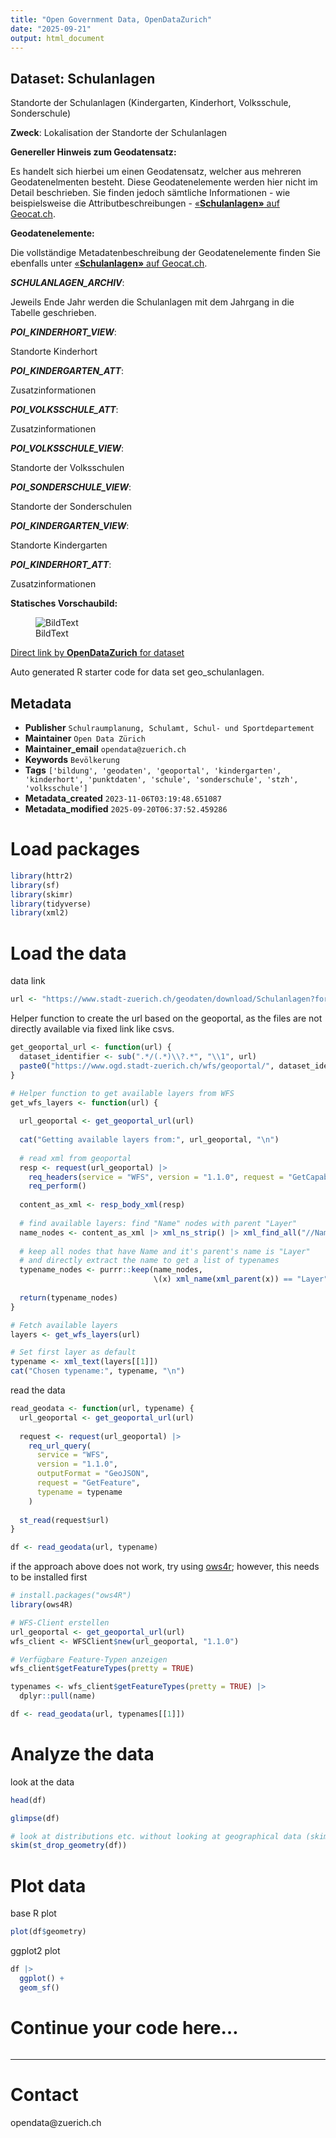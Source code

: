 ```yaml
---
title: "Open Government Data, OpenDataZurich"
date: "2025-09-21"
output: html_document
---
```


## Dataset: Schulanlagen

Standorte der Schulanlagen (Kindergarten, Kinderhort, Volksschule, Sonderschule)

**Zweck**: Lokalisation der Standorte der Schulanlagen

**Genereller Hinweis zum Geodatensatz:**

Es handelt sich hierbei um einen Geodatensatz, welcher aus mehreren Geodatenelmenten besteht. Diese Geodatenelemente werden hier nicht im Detail beschrieben. Sie finden jedoch sämtliche Informationen - wie beispielsweise die Attributbeschreibungen - [«**Schulanlagen»** auf Geocat.ch](https://www.geocat.ch/geonetwork/srv/ger/catalog.search#/metadata/ce76ccc1-a094-4665-8ccc-ec8f50a16c2b).
			   

**Geodatenelemente:**

Die vollständige Metadatenbeschreibung der Geodatenelemente finden Sie ebenfalls unter [«**Schulanlagen»** auf Geocat.ch](https://www.geocat.ch/geonetwork/srv/ger/md.viewer#/full_view/ce76ccc1-a094-4665-8ccc-ec8f50a16c2b).

***SCHULANLAGEN_ARCHIV***: 

Jeweils Ende Jahr werden die Schulanlagen mit dem Jahrgang in die Tabelle geschrieben.


***POI_KINDERHORT_VIEW***: 

Standorte Kinderhort


***POI_KINDERGARTEN_ATT***: 

Zusatzinformationen


***POI_VOLKSSCHULE_ATT***: 

Zusatzinformationen


***POI_VOLKSSCHULE_VIEW***: 

Standorte der Volksschulen


***POI_SONDERSCHULE_VIEW***: 

Standorte der Sonderschulen


***POI_KINDERGARTEN_VIEW***: 

Standorte Kindergarten


***POI_KINDERHORT_ATT***: 

Zusatzinformationen




**Statisches Vorschaubild:**

![BildText](https://www.gis.stadt-zuerich.ch/zueriplan_docs/geocat/ce76ccc1-a094-4665-8ccc-ec8f50a16c2b.png)



[Direct link by **OpenDataZurich** for dataset](https://data.stadt-zuerich.ch/dataset/geo_schulanlagen)

Auto generated R starter code for data set geo_schulanlagen.

## Metadata

- **Publisher** `Schulraumplanung, Schulamt, Schul- und Sportdepartement`
- **Maintainer** `Open Data Zürich`
- **Maintainer_email** `opendata@zuerich.ch`
- **Keywords** `Bevölk­erung`
- **Tags** `['bildung', 'geodaten', 'geoportal', 'kindergarten', 'kinderhort', 'punktdaten', 'schule', 'sonderschule', 'stzh', 'volksschule']`
- **Metadata_created** `2023-11-06T03:19:48.651087`
- **Metadata_modified** `2025-09-20T06:37:52.459286`


# Load packages

```r
library(httr2)
library(sf)
library(skimr)
library(tidyverse)
library(xml2)
```

# Load the data

data link
```r
url <- "https://www.stadt-zuerich.ch/geodaten/download/Schulanlagen?format=geojson_link"
```


Helper function to create the url based on the geoportal, as the files are not directly available via fixed link like csvs.
```r
get_geoportal_url <- function(url) {
  dataset_identifier <- sub(".*/(.*)\\?.*", "\\1", url)
  paste0("https://www.ogd.stadt-zuerich.ch/wfs/geoportal/", dataset_identifier)
}
```

```r
# Helper function to get available layers from WFS
get_wfs_layers <- function(url) {
  
  url_geoportal <- get_geoportal_url(url)
  
  cat("Getting available layers from:", url_geoportal, "\n")
  
  # read xml from geoportal
  resp <- request(url_geoportal) |> 
    req_headers(service = "WFS", version = "1.1.0", request = "GetCapabilities") |> 
    req_perform()
  
  content_as_xml <- resp_body_xml(resp)
  
  # find available layers: find "Name" nodes with parent "Layer"
  name_nodes <- content_as_xml |> xml_ns_strip() |> xml_find_all("//Name")
  
  # keep all nodes that have Name and it's parent's name is "Layer"
  # and directly extract the name to get a list of typenames
  typename_nodes <- purrr::keep(name_nodes,
                                \(x) xml_name(xml_parent(x)) == "Layer")
  
  return(typename_nodes)
}

# Fetch available layers
layers <- get_wfs_layers(url)

# Set first layer as default
typename <- xml_text(layers[[1]])
cat("Chosen typename:", typename, "\n")
```

read the data
```r
read_geodata <- function(url, typename) {
  url_geoportal <- get_geoportal_url(url)
  
  request <- request(url_geoportal) |>
    req_url_query(
      service = "WFS",
      version = "1.1.0",
      outputFormat = "GeoJSON",
      request = "GetFeature",
      typename = typename
    )
  
  st_read(request$url)
}

df <- read_geodata(url, typename)
```

if the approach above does not work, try using [ows4r](https://eblondel.github.io/ows4R/); however, this needs to be installed first
```r
# install.packages("ows4R")
library(ows4R)

# WFS-Client erstellen
url_geoportal <- get_geoportal_url(url)
wfs_client <- WFSClient$new(url_geoportal, "1.1.0")

# Verfügbare Feature-Typen anzeigen
wfs_client$getFeatureTypes(pretty = TRUE)

typenames <- wfs_client$getFeatureTypes(pretty = TRUE) |> 
  dplyr::pull(name)

df <- read_geodata(url, typenames[[1]])
```

# Analyze the data

look at the data
```r
head(df)
```

```r
glimpse(df)
```

```r
# look at distributions etc. without looking at geographical data (skim cannot deal with geometries)
skim(st_drop_geometry(df))
```

# Plot data

base R plot
```r
plot(df$geometry)
```

ggplot2 plot
```r
df |>
  ggplot() +
  geom_sf()
```

# Continue your code here...

```r

```

------------------------------------------------------------------------

# Contact

opendata@zuerich.ch
